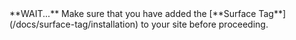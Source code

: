 <Warning>
**WAIT...** Make sure that you have added the [**Surface Tag**](/docs/surface-tag/installation) to your site before proceeding.
</Warning>
